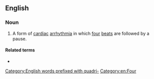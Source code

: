 ==English==

===Noun===
{{en-noun|-}}

# A form of [[cardiac]] [[arrhythmia]] in which [[four]] [[beat]]s are followed by a pause.

====Related terms====
* {{l|en|trigeminy}}

[[Category:English words prefixed with quadri-]]
[[Category:en:Four]]